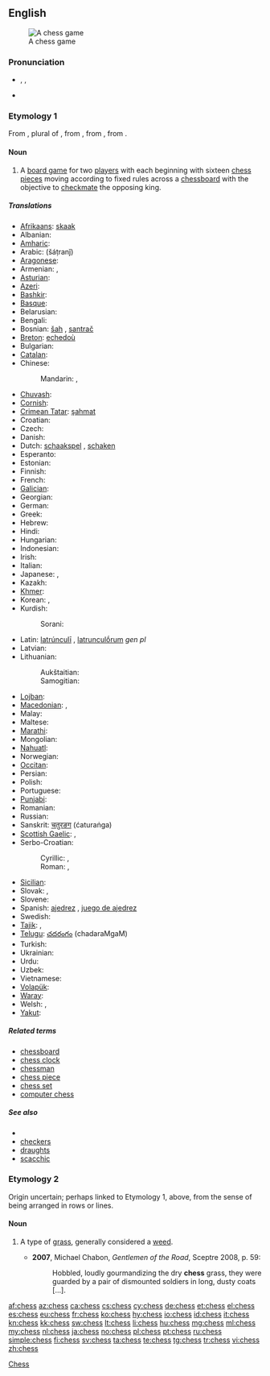 {{wikipedia}}
==English==
[[Image:Checkmate2.jpg|thumb|A chess game]]

===Pronunciation===
* {{enPR|chĕs}}, {{IPA|/ʧɛs/}}, {{SAMPA|/tSEs/}}
* {{rhymes|ɛs}}

===Etymology 1===
From {{etyl|fro}} {{term|eschés|lang=fro}}, plural of {{term|eschec|lang=fro}}, from {{etyl|VL.}} {{recons|scaccus|lang=VL.}}, from {{etyl|ar}} {{term|شاه|tr=shah||king in chess|sc=Arab|lang=ar}}, from {{etyl|fa}} {{term|شاه|tr=shah|sc=fa-Arab||[[shah]], king|lang=fa}}.

====Noun====
{{en-noun|-|es}}

# A [[board game]] for two [[players]] with each beginning with sixteen [[chess pieces]] moving according to fixed rules across a [[chessboard]] with the objective to [[checkmate]] the opposing king.

=====Translations=====
{{trans-top|two-player board game}}
* [[Afrikaans]]: [[skaak]]
* Albanian: {{t-|sq|shah|xs=Albanian}}
* [[Amharic]]: {{t|am|ሰንጠረዥ|tr=sänət'äräžə|sc=Ethi}}
* Arabic: {{Arab|[[شطرنج]]}} (šáṭranǰ) {{m}}
* [[Aragonese]]: {{t|an|axedrez|xs=Aragonese}}
* Armenian: {{t-|hy|շախմատ|tr=šaxmat}}, {{qualifier|rare}} {{t-|hy|ճատրակ|tr=č̣atrak}}
* [[Asturian]]: {{t|ast|axedrez|xs=Asturian}}
* [[Azeri]]: {{t+|az|şahmat|xs=Azeri}}
* [[Bashkir]]: {{tø|ba|шахмат|tr=šaxmat|sc=Cyrl|xs=Bashkir}}
* [[Basque]]: {{t|eu|xake|xs=Basque}}
* Belarusian: {{t|be|шахматы|m|p|tr=šáxmaty|sc=Cyrl}}
* Bengali: {{t|bn|দাবা|sc=Beng|xs=Bengali}}
* Bosnian: [[šah]] {{m}}, [[santrač]] {{m}} {{qualifier|poetic}}
* [[Breton]]: [[echedoù]] {{p}}
* Bulgarian: {{t-|bg|шах|m|tr=šah}}
* [[Catalan]]: {{t+|ca|escacs}} {{m}} {{p}}
* Chinese:
*: Mandarin: {{t-|cmn|棋|tr=qí|sc=Hani}},  {{t|cmn|西洋棋|tr=xīyángqí|sc=Hani}}
* [[Chuvash]]: {{tø|cv|шахмат|tr=šaxmat|sc=Cyrl}}
* [[Cornish]]: {{t|kw|gwydhbol|m}}
* [[Crimean Tatar]]: [[şahmat]]
* Croatian: {{t-|hr|šah|m}}
* Czech: {{t+|cs|šachy|m|p}}
* Danish: {{t-|da|skak|c}}
* Dutch: [[schaakspel]] {{n}} <!--"schaken" = “to play chess”-->, [[schaken]] <!--it's a verb, but it's still the standard name of the sport/game-->
* Esperanto: {{t-|eo|ŝako|xs=Esperanto}}
* Estonian: {{t+|et|male}}
* Finnish: {{t+|fi|shakki}}
* French: {{t+|fr|échecs|m|p}}
* [[Galician]]: {{t-|gl|xadrez|m|xs=Galician}}
* Georgian: {{t-|ka|ჭადრაკი|tr=čadraki|sc=Geor|xs=Georgian}}
* German: {{t+|de|Schach|n}}
* Greek: {{t+|el|σκάκι|n|tr=skáki}}
* Hebrew: {{t+|he|שחמט|m|alt=שַׁחְמָט|tr=shakhmát}}
* Hindi: {{t+|hi|शतरंज|f|tr=śatrãñj|xs=Hindi}}
* Hungarian: {{t+|hu|sakk}}
* Indonesian: {{t+|id|catur|xs=Indonesian}}
* Irish: {{t+|ga|ficheall|f|xs=Irish}}
* Italian: {{t+|it|scacchi|m|p}}
* Japanese: {{t-|ja|西洋将棋|tr=せいようしょうぎ, seiyōshōgi}},  {{t+|ja|チェス|tr=chesu}}
* Kazakh: {{t|kk|шахмат|tr=şaxmat|sc=Cyrl}}
* [[Khmer]]: {{t|km|ចត្រង្គ|tr=chatrɑng|sc=Khmr}}
* Korean: {{t|ko|체스|tr=cheseu|sc=Kore}}, {{t|ko|교판|tr=gyopan|sc=Kore}}
* Kurdish:
*: Sorani: {{t|ku|شه‌تڕه‌نج|tr=shatranj|sc=ku-Arab}}
{{trans-mid}}
* Latin: [[latrunculi|latrúnculī]] {{m|p}}, [[latrunculorum|latrunculṓrum]] ''gen pl''
* Latvian: {{t|lv|šahs}}
* Lithuanian:
*: Aukštaitian: {{t|lt|šachmatai|m|p|alt=šachmãtai|xs=Lithuanian}}
*: Samogitian: {{tø|bat-smg|šachmatā|m|p|xs=Samogitian}}
* [[Lojban]]: {{t|jbo|caxmati|xs=Lojban}}
* [[Macedonian]]: {{t-|mk|шах|m|tr=šah}},  {{t-|mk|шах}}
* Malay: {{t|ms|catur}}
* Maltese: {{t-|mt|ċess|xs=Maltese}}
* [[Marathi]]: {{t|mr|बुद्धिबळ|sc=Deva|xs=Marathi}}
* Mongolian: {{t|mn|шатар|tr=šatar|sc=Cyrl}}
* [[Nahuatl]]: {{t-|nah|cuappatōlli|xs=Nahuatl}}
* Norwegian: {{t+|no|sjakk|m}}
* [[Occitan]]: {{t-|oc|escacs|m|p|xs=Occitan}}
* Persian: {{t|fa|شطرنج|tr=šatranj|sc=fa-Arab}}
* Polish: {{t+|pl|szachy|m|p}}
* Portuguese: {{t+|pt|xadrez|m}}
* [[Punjabi]]: {{qualifier|Gurmukhi}} {{t|pa|ਸ਼ਤਰੰਜ|sc=pa-Arab|xs=Punjabi}}
* Romanian: {{t+|ro|șah|n}}
* Russian: {{t+|ru|шахматы|m|p|tr=šáxmaty}}
* Sanskrit: [[चतुरङग]] (ćaturaṅga)
* [[Scottish Gaelic]]: {{t-|gd|tàileasg|m|xs=Scottish Gaelic}},  {{t-|gd|fidhcheall|m|xs=Scottish Gaelic}}
* Serbo-Croatian:
*: Cyrillic: {{t|sh|шах|m}}, {{t|sh|сантрач|m}} {{qualifier|poetic}}
*: Roman: {{t|sh|šah|m}}, {{t|sh|santrač|m}} {{qualifier|poetic}}
* [[Sicilian]]: {{t-|scn|scacchi|xs=Sicilian}}
* Slovak: {{t-|sk|šach|m}}, {{t-|sk|šachy|m|p}}
* Slovene: {{t+|sl|šah|m}}
* Spanish: [[ajedrez]] {{m}}, [[juego de ajedrez]] {{m}}
* Swedish: {{t+|sv|schack}}
* [[Tajik]]: {{t|tg|шатранҷ|tr=šatranç|sc=Cyrl|xs=Tajik}},  {{t|tg|шоҳмот|tr=šoxmot|sc=Cyrl|xs=Tajik}}
* [[Telugu]]: [[చదరంగం]] (chadaraMgaM)
* Turkish: {{t+|tr|satranç}}
* Ukrainian: {{t|uk|шахи|m|p|tr=šáxy|sc=Cyrl}}
* Urdu: {{t|ur|شطرنج|f|tr=śatrãñj|sc=ur-Arab}}
* Uzbek: {{t|uz|shaxmat|xs=Uzbek}}
* Vietnamese: {{t|vi|cờ vua}}
* [[Volapük]]: {{t|vo|cög}}
* [[Waray]]: {{tø|war|chess}}
* Welsh: {{t|cy|gwyddbwyll|m|f}}, {{t|cy|sies|m}}
* [[Yakut]]: {{tø|sah|саахымат|tr=saaxımat|sc=Cyrl}}
{{trans-bottom}}

=====Related terms=====
* [[chessboard]]
* [[chess clock]]
* [[chessman]]
* [[chess piece]]
* [[chess set]]
* [[computer chess]]

=====See also=====
{{wikibooks}}
* {{list|en|chess pieces}}
* [[checkers]]
* [[draughts]]
* [[scacchic]]

===Etymology 2===
Origin uncertain; perhaps linked to Etymology 1, above, from the sense of being arranged in rows or lines.

====Noun====
{{en-noun|chesses}}

# {{context|now|_|chiefly|US}} A type of [[grass]], generally considered a [[weed]].
#* '''2007''', Michael Chabon, ''Gentlemen of the Road'', Sceptre 2008, p. 59:
#*: Hobbled, loudly gourmandizing the dry '''chess''' grass, they were guarded by a pair of dismounted soldiers in long, dusty coats [...].

[[Category:en:Chess| Chess]]

[[af:chess]]
[[az:chess]]
[[ca:chess]]
[[cs:chess]]
[[cy:chess]]
[[de:chess]]
[[et:chess]]
[[el:chess]]
[[es:chess]]
[[eu:chess]]
[[fr:chess]]
[[ko:chess]]
[[hy:chess]]
[[io:chess]]
[[id:chess]]
[[it:chess]]
[[kn:chess]]
[[kk:chess]]
[[sw:chess]]
[[lt:chess]]
[[li:chess]]
[[hu:chess]]
[[mg:chess]]
[[ml:chess]]
[[my:chess]]
[[nl:chess]]
[[ja:chess]]
[[no:chess]]
[[pl:chess]]
[[pt:chess]]
[[ru:chess]]
[[simple:chess]]
[[fi:chess]]
[[sv:chess]]
[[ta:chess]]
[[te:chess]]
[[tg:chess]]
[[tr:chess]]
[[vi:chess]]
[[zh:chess]]